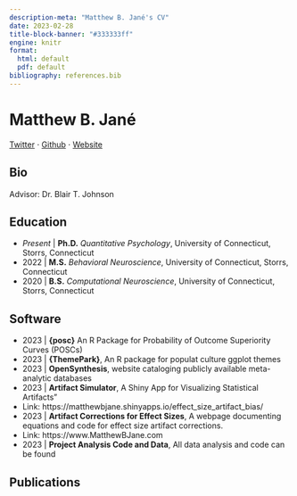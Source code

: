 ```yaml
---
description-meta: "Matthew B. Jané's CV"
date: 2023-02-28
title-block-banner: "#333333ff"
engine: knitr
format:
  html: default
  pdf: default
bibliography: references.bib
---
```


# Matthew B. Jané

[Twitter](https://www.twitter.com/MatthewBJane) $\cdot$ [Github](https://www.github.io/MatthewBJane) $\cdot$ [Website](https://www.matthebjane.com)

## Bio

Advisor: Dr. Blair T. Johnson

## Education

-   *Present* \| **Ph.D.** *Quantitative Psychology*, University of Connecticut, Storrs, Connecticut
-   2022 \| **M.S.** *Behavioral Neuroscience*, University of Connecticut, Storrs, Connecticut
-   2020 \| **B.S.** *Computational Neuroscience*, University of Connecticut, Storrs, Connecticut

## Software

-   2023 \| **{posc}** An R Package for Probability of Outcome Superiority Curves (POSCs)
-   2023 \| **{ThemePark}**, An R package for populat culture ggplot themes
-   2023 \| **OpenSynthesis**, website cataloging publicly available meta-analytic databases
-   2023 \| **Artifact Simulator**, A Shiny App for Visualizing Statistical Artifacts"
  - Link: https://matthewbjane.shinyapps.io/effect_size_artifact_bias/
-   2023 \| **Artifact Corrections for Effect Sizes**, A webpage documenting equations and code for effect size artifact corrections.
  - Link: https://www.MatthewBJane.com
-   2023 \| **Project Analysis Code and Data**, All data analysis and code can be found 

## Publications




